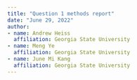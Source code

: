 ```yaml
---
title: "Question 1 methods report"
date: "June 29, 2022"
author:
- name: Andrew Heiss
  affiliation: Georgia State University
- name: Meng Ye
  affiliation: Georgia State University
- name: June Mi Kang
  affiliation: Georgia State University
---
```


